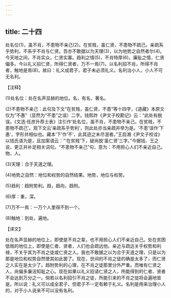 ```yaml
---
---
---
```

title: 二十四
---



处名位(1)，虽不肖，不患物不亲己(2)。在贫贱，虽仁贤，不患物不疏己。亲疏系乎势利，不系乎不肖与仁贤。吾亦不敢据以为天理(3)，以为地势之自然者尔(4)。今天地之间，不肖实众，仁贤实寡。趋利之情(5)，不肖特厚(6)。廉耻之情，仁贤偏多。今以礼义招仁贤，所得仁贤者，万不一焉(7)。以名利招不肖，所得不肖者，触地是焉(8)。故曰：礼义成君子，君子未必须礼义。名利治小人，小人不可无名利。

【注释】

(1)处名位：处在名声显赫的地位。名，有名，著名。

(2)不患物不亲己：此句及下文“在贫贱，虽仁贤，不患”等十四字，《道藏》本原文仅为“不愚”（显然为“不患”之误）二字。钱熙祚《尹文子校勘记》云：“此处有脱误。《文选·任彦升荐士表》注引作‘处名位，虽不肖，不患物不亲己。在贫贱，不患物不疏己’。观下文云‘亲疏系乎势利’，则此处亦当亲疏并举为是。‘不患’误作‘下愚’，字形并相似也。藏本‘下’作‘不’，此其迹之未尽泯者。”王启湘《尹文子校诠》以钱氏语为是，且加案语云：“‘在贫贱’下，疑尚脱‘虽仁贤’三字。”今据钱、王之说，更正并补足相关词句。“不患物不亲己”句，意为：不用担心人们不亲近自己。物，人。

(3)天理：合于天道之理。

(4)地势之自然：地位和权势的自然结果。地势，地位与权势。

(5)趋利：趋附势利。趋，趋向，趋附。

(6)厚：重，深。

(7)万不一焉：一万个人里得不到一个。

(8)触地：到处，遍地。

【译文】

处在名声显赫的地位上，即使是不肖之辈，也不用担心人们不亲近自己。处在贫困低贱的地位上，即使是仁者、贤者，人们也会疏远他。亲近与疏远关乎权势和利禄，不关乎其为不肖之徒或仁贤之人。我也不敢据之以为合于天道之理，只是以为那是地位和权势自然使其如此罢了。现在，世间的不肖之徒的确是太多了，而仁贤之人实在是太少了。趋附势利的心理，在不肖之徒那里分外严重。而唯有仁贤之人，尚偏多廉洁知耻之心。现在如果以礼义招请仁贤之人，所能得到的仁者、贤者不会达到万分之一。倘若以名利招引不肖之徒，所能引来的不肖之徒将会遍地皆是。所以说：礼义可以成全君子，但君子不一定有赖于礼义。名利是用来治理小人的，对于小人说来不可以没有名利。